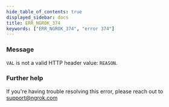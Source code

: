 ```yaml
---
hide_table_of_contents: true
displayed_sidebar: docs
title: ERR_NGROK_374
keywords: ["ERR_NGROK_374", "error 374"]
---
```


### Message

`VAL` is not a valid HTTP header value: `REASON`.

### Further help

If you're having trouble resolving this error, please reach out to [support@ngrok.com](mailto:support@ngrok.com?subject=Help%20with%20ERR_NGROK_374)

